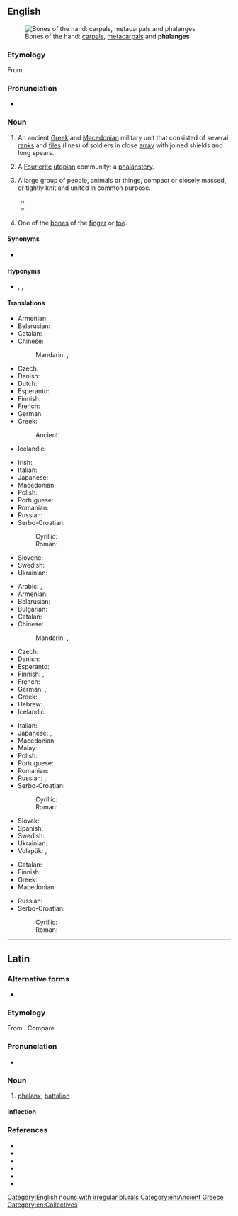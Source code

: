 {{also|Phalanx}}
==English==
{{was wotd|2015|December|4}}
{{wikipedia}}
{{wikipedia|Phalanx bone}}

[[File:Scheme human hand bones-en.svg|thumb|Bones of the hand: [[carpal]]s, [[metacarpal]]s and '''phalanges''']]

===Etymology===
From {{etyl|grc|en}} {{m|grc|φάλαγξ||battle order, array}}.

===Pronunciation===
* {{audio|en-us-phalanx.ogg|Audio (US)|lang=en}}

===Noun===
{{en-noun|es|phalanges}}

# {{lb|en|historical|plural '''phalanxes'''}} An ancient [[Greek]] and [[Macedonian]] military unit that consisted of several [[rank]]s and [[file]]s (lines) of soldiers in close [[array]] with joined shields and long spears.
# {{lb|en|historical sociology}} A [[Fourierite]] [[utopian]] community; a [[phalanstery]].
# {{lb|en|plural '''phalanxes'''}} A large group of people, animals or things, compact or closely massed, or tightly knit and united in common purpose.
#* {{quote-journal|author=Hélène Mulholland|title=Blair refuses to condemn FoI bill|url=http://www.theguardian.com/politics/2007/apr/25/freedomofinformation.uk|archiveurl=https://web.archive.org/web/20141003103719/http://www.theguardian.com/politics/2007/apr/25/freedomofinformation.uk|archivedate=3 October 2014|newspaper={{w|The Guardian}}|city=London|date=25 April 2007|passage=The Guardian today listed a '''phalanx''' of ministers who back the bill, including {{w|Tessa Jowell}}, the culture secretary, {{w|Tony McNulty}}, the policing minister, {{w|Andy Burnham}}, the junior health minister, {{w|Ian Pearson}}, the climate change minister, [[w:John Healey (politician)|John Healey]], the financial secretary to the Treasury, and [[w:Keith Hill (politician)|Keith Hill]], parliamentary private secretary to {{w|Tony Blair}}.}}
#* {{quote-journal|author=Sean O'Hagan|authorlink=Sean O'Hagan (journalist)|title=The day I thought would never come: This week, Ian Paisley and Martin McGuinness will astonish those who experienced the Troubles|url=http://www.theguardian.com/commentisfree/2007/may/06/comment.politics|archiveurl=https://web.archive.org/web/20141003120109/http://www.theguardian.com/commentisfree/2007/may/06/comment.politics|archivedate=3 October 2014|newspaper=The Guardian|city=London|date=6 May 2007|passage=There, the [[w:Ian Paisley|Paisleyites]] were being held back by another '''phalanx''' of soldiers and policemen.}}
# {{lb|en|skeleton|plural '''phalanges'''}} One of the [[bone]]s of the [[finger]] or [[toe]].

====Synonyms====
* {{sense|anatomy, bone of the finger or toe}} {{l|en|phalange}}

====Hyponyms====
* {{sense|bone of the finger}} {{l|en|distal phalanx}}, {{l|en|intermediate phalanx}}, {{l|en|proximal phalanx}}

====Translations====
{{trans-top|ancient Greek military unit}}
* Armenian: {{t+|hy|փաղանգ}}
* Belarusian: {{t|be|фаланга|f|tr=falánha|sc=Cyrl}}
* Catalan: {{t+|ca|falange|f}}
* Chinese:
*: Mandarin: {{t+|cmn|方陣|sc=Hani}}, {{t+|cmn|方阵|tr=fāngzhèn|sc=Hani}}
* Czech: {{t|cs|falanga|f}}
* Danish: {{t|da|falanks|c}}
* Dutch: {{t|nl|falanx}}
* Esperanto: {{t|eo|falango}}
* Finnish: {{t+|fi|falangi}}
* French: {{t+|fr|phalange|f}}
* German: {{t+|de|Phalanx|f}}
* Greek: {{t+|el|φάλαγγα|f}}
*: Ancient: {{t|grc|φάλαγξ|f}}
* Icelandic: {{t+|is|kjúka|f}}
{{trans-mid}}
* Irish: {{t|ga|falang|m}}
* Italian: {{t+|it|falange|f}}
* Japanese: {{t|ja|ファランクス|tr=farankusu|sc=Jpan}}
* Macedonian: {{t|mk|фаланга|f|tr=falánga|sc=Cyrl}}
* Polish: {{t+|pl|falanga|f}}
* Portuguese: {{t+|pt|falange|f}}
* Romanian: {{t+|ro|falangă|f}}
* Russian: {{t+|ru|фала́нга|f}}
* Serbo-Croatian:
*: Cyrillic: {{t|sh|фаланга|f|sc=Cyrl}}
*: Roman: {{t+|sh|falanga|f}}
* Slovene: {{t|sl|falanga|f}}
* Swedish: {{t+|sv|falang|c}}
* Ukrainian: {{t+|uk|фаланга|f|tr=falánha|sc=Cyrl}}
{{trans-bottom}}

{{trans-top|finger or toe bone}}
* Arabic: {{t|ar|سُلَامَى|m}}, {{t|ar|سُلَامِيَّة|f}}
* Armenian: {{t|hy|մատնահատված}}
* Belarusian: {{t|be|фаланга|f|tr=falánha|sc=Cyrl}}
* Bulgarian: {{t+|bg|фаланга|f|tr=falánga|sc=Cyrl}}
* Catalan: {{t+|ca|falange|f}}
* Chinese:
*: Mandarin: {{t+|cmn|指骨|tr=zhǐgǔ|sc=Hani}}, {{qualifier|toe bone}} {{t|cmn|趾骨|tr=zhǐgǔ|sc=Hani}}
* Czech: {{t|cs|článek prstu|m}}
* Danish: {{t|da|falanks|c}}
* Esperanto: {{t|eo|falango}}
* Finnish: {{t|fi|varpaanluu}} {{qualifier|toe}}, {{t+|fi|sormiluu}} {{qualifier|finger}}
* French: {{t+|fr|phalange|f}}
* German: {{t|de|Fingerglied|n}}, {{qualifier|toe bone}} {{t|de|Zehenglied|n}}
* Greek: {{t+|el|φάλαγγα|f}}
* Hebrew: {{t+|he|גָּלִיל|m|tr=galíl|sc=Hebr}}
* Icelandic: {{t+|is|kjúka|f}}
{{trans-mid}}
* Italian: {{t+|it|falange|f}}
* Japanese: {{t|ja|指骨|tr=しこつ, shikotsu|sc=Jpan}}, {{qualifier|toe bone}} {{t|ja|趾骨|tr=しこつ, shikotsu|sc=Jpan}}
* Macedonian: {{t|mk|фаланга|f|tr=falánga|sc=Cyrl}}
* Malay: {{t|ms|falanks}}
* Polish: {{t+|pl|paliczek|m}}
* Portuguese: {{t+|pt|falange|f}}
* Romanian: {{t+|ro|falangă|f}}
* Russian: {{t+|ru|фала́нга|f}}, {{t|ru|суста́в па́льца|m}}
* Serbo-Croatian:
*: Cyrillic: {{t|sh|фаланга|f|sc=Cyrl}}
*: Roman: {{t+|sh|falanga|f}}
* Slovak: {{t|sk|článok prstu|m}}
* Spanish: {{t+|es|falange|f}}
* Swedish: {{t+|sv|falang|c}}
* Ukrainian: {{t+|uk|фаланга|f|tr=falánha|sc=Cyrl}}
* Volapük: {{qualifier|finger}} {{t|vo|doatabomil}}, {{qualifier|toe}} {{t|vo|teanabomil}}
{{trans-bottom}}

{{trans-top|large group of animals, plants, or people}}
{{trans-mid}}
{{trans-bottom}}

{{trans-top|large group of people}}
* Catalan: {{t+|ca|falange|f}}
* Finnish: {{t+|fi|falangi}}
* Greek: {{t+|el|φάλαγγα|f}}
* Macedonian: {{t|mk|фаланга|f|tr=falánga|sc=Cyrl}}
{{trans-mid}}
* Russian: {{t+|ru|фала́нга|f}}
* Serbo-Croatian:
*: Cyrillic: {{t|sh|фаланга|f|sc=Cyrl}}
*: Roman: {{t+|sh|falanga|f}}
{{trans-bottom}}

[[Category:English nouns with irregular plurals]]
[[Category:en:Ancient Greece]]
[[Category:en:Collectives]]

----

==Latin==

===Alternative forms===
* {{l|la|falanx}} {{qual|later form}}

===Etymology===
From {{der|la|grc|φάλαγξ}}. Compare {{cog|la|phalanga}}.

===Pronunciation===
* {{la-IPA|phalanx}}

===Noun===
{{la-noun|phalanx|phalangis|f|third}}

# [[#English|phalanx]], [[battalion]]

====Inflection====
{{la-decl-3rd|phalanx|phalang}}

===References===
* {{R:L&S}}
* {{R:Elementary Lewis}}
* {{R:Gaffiot}}
* {{R:M&A}}
* {{R:Peck}}
* {{R:Smith's Antiquities}}